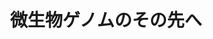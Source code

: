 ﻿---
title: "微生物ゲノムのその先へ"
category: "生命理工"
vol: "84"
interviewee: "黒川・中島・山田"
url: ""
tags: []
pdf: "84-2-kurokawa-nakajima-yamada.pdf"
facephoto: ""
career: ""
preface: "我々の身近に存在する微生物。自然環境中に存在する微生物はそのほとんどが培養できないため、従来の方法では微生物研究に限界があった。しかし、近年（2015年4月当時）メタゲノム解析という新しい手法が登場し、微生物研究は新たな局面を迎えた。黒川・中島・山田研究室ではこの手法を用いることで微生物に関する新たな知見を発見し、さまざまな分野に応用しようとしている。その挑戦を覗いていこう。"
---
